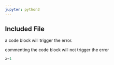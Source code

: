 ```yaml
---
jupyter: python3
---
```



## Included File

a code block will trigger the error.

commenting the code block will not trigger the error

```python
x=1
```
